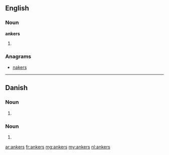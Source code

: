 ==English==

===Noun===
'''ankers'''

# {{plural of|anker}}

===Anagrams===
* [[nakers#English|nakers]]

----

==Danish==

===Noun===
{{head|da|noun form|g=n}}

# {{form of|genitive singular indefinite|anker|lang=da}}

===Noun===
{{head|da|noun form|head=ankes}} {{c}}

# {{form of|genitive plural indefinite|anke|lang=da}}

[[ar:ankers]]
[[fr:ankers]]
[[mg:ankers]]
[[my:ankers]]
[[nl:ankers]]